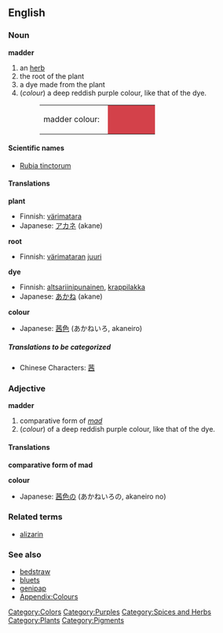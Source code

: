 {{Wikipedia}}
==English==
===Noun===
'''madder'''

# an [[herb]]
# the root of the plant
# a dye made from the plant
#(''colour'') a deep reddish purple colour, like that of the dye.
#:<table><tr><td>madder colour: &nbsp;</td><td bgcolor="#D3414A" width="80">&nbsp; </td></tr></table>

====Scientific names====
*[[Rubia tinctorum]]

====Translations====
'''plant'''
{{top}}
*Finnish: [[värimatara]]
*Japanese: [[アカネ]] (akane)
{{mid}}
{{bottom}}

'''root'''
{{top}}
*Finnish: [[värimatara]]n [[juuri]]
{{mid}}
{{bottom}}

'''dye'''
{{top}}
*Finnish: [[altsariinipunainen]], [[krappilakka]]
*Japanese: [[あかね]] (akane)
{{mid}}
{{bottom}}

'''colour'''
{{top}}
*Japanese: [[茜色]] (あかねいろ, akaneiro)
{{mid}}
{{bottom}}

=====Translations to be categorized=====
{{checktrans}}
<!--Remove this section once all of the translations below have been moved into the tables above.-->
*Chinese Characters: [[茜]]

===Adjective===
'''madder'''

# comparative form of ''[[mad]]''
#(''colour'') of a deep reddish purple colour, like that of the dye.

====Translations====
'''comparative form of mad'''
{{top}}
{{mid}}
{{bottom}}

'''colour'''
{{top}}
*Japanese: [[茜色]]の (あかねいろの, akaneiro no)
{{mid}}
{{bottom}}

===Related terms===
*[[alizarin]]

===See also===
*[[bedstraw]]
*[[bluets]]
*[[genipap]]
*[[Wiktionary_Appendix:Colours|Appendix:Colours]]

[[Category:Colors]]
[[Category:Purples]]
[[Category:Spices and Herbs]]
[[Category:Plants]]
[[Category:Pigments]]